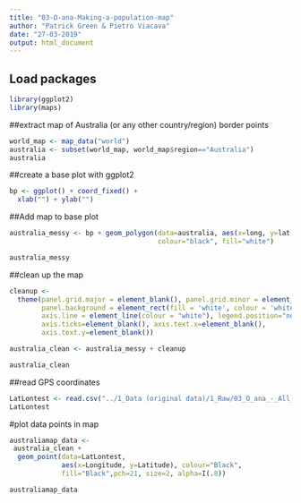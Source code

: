 ```yaml
---
title: "03-O-ana-Making-a-population-map"
author: "Patrick Green & Pietro Viacava"
date: "27-03-2019"
output: html_document
---
```


## Load packages
```r
library(ggplot2)
library(maps)
```

##extract map of Australia (or any other country/region) border points
```r
world_map <- map_data("world")
australia <- subset(world_map, world_map$region=="Australia")
australia
```

##create a base plot with ggplot2
```r
bp <- ggplot() + coord_fixed() +
  xlab("") + ylab("")
```

##Add map to base plot
```r
australia_messy <- bp + geom_polygon(data=australia, aes(x=long, y=lat, group=group), 
                                     colour="black", fill="white")

australia_messy
```

##clean up the map
```r
cleanup <- 
  theme(panel.grid.major = element_blank(), panel.grid.minor = element_blank(), 
        panel.background = element_rect(fill = 'white', colour = 'white'), 
        axis.line = element_line(colour = "white"), legend.position="none",
        axis.ticks=element_blank(), axis.text.x=element_blank(),
        axis.text.y=element_blank())

australia_clean <- australia_messy + cleanup

australia_clean
```

##read GPS coordinates
```r
LatLontest <- read.csv("../1_Data (original data)/1_Raw/03_O_ana_-_All_Landmarked_Metadata.csv", header = T)
LatLontest
```

#plot data points in map
```r
australiamap_data <- 
 australia_clean +
  geom_point(data=LatLontest, 
             aes(x=Longitude, y=Latitude), colour="Black", 
             fill="Black",pch=21, size=2, alpha=I(.8))

australiamap_data
```

